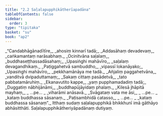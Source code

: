 ```yaml
---
title: "2.2 Saḷalapupphikātherīapadāna"
tableOfContents: false
sidebar:
  order: 3
type: "tipitaka"
basket: "su"
book: "ap2"
---
```



<DynamicBreadcrumb />

<Division number="22" book="ap2" bookNo="20" page="17">

<Paragraph number="180" type="verses" book="ap2">
_“Candabhāgānadītīre,_  
_ahosiṃ kinnarī tadā;_  
_Addasāhaṃ devadevaṃ,_  
_caṅkamantaṃ narāsabhaṃ._  

</Paragraph>

</Division>
<Division number="23" book="ap2" bookNo="20" page="17">

<Paragraph number="181" type="verses" book="ap2">
_Ocinitvāna saḷalaṃ,_  
_buddhaseṭṭhassadāsahaṃ;_  
_Upasiṅghi mahāvīro,_  
_saḷalaṃ devagandhikaṃ._  

</Paragraph>

</Division>
<Division number="24" book="ap2" bookNo="20" page="18">

<Paragraph number="182" type="verses" book="ap2">
_Paṭiggahetvā sambuddho,_  
_vipassī lokanāyako;_  
_Upasiṅghi mahāvīro,_  
_pekkhamānāya me tadā._  

</Paragraph>

</Division>
<Division number="25" book="ap2" bookNo="20" page="18">

<Paragraph number="183" type="verses" book="ap2">
_Añjaliṃ paggahetvāna,_  
_vanditvā dvipaduttamaṃ;_  
_Sakaṃ cittaṃ pasādetvā,_  
_tato pabbatamāruhiṃ._  

</Paragraph>

</Division>
<Division number="26" book="ap2" bookNo="20" page="18">

<Paragraph number="184" type="verses" book="ap2">
_Ekanavutito kappe,_  
_yaṃ pupphamadadiṃ tadā;_  
_Duggatiṃ nābhijānāmi,_  
_buddhapūjāyidaṃ phalaṃ._  

</Paragraph>

</Division>
<Division number="27" book="ap2" bookNo="20" page="18">

<Paragraph number="185" type="verses" book="ap2">
_Kilesā jhāpitā mayhaṃ,_  
_ …pe… _  
_viharāmi anāsavā._  

</Paragraph>

</Division>
<Division number="28" book="ap2" bookNo="20" page="18">

<Paragraph number="186" type="verses" book="ap2">
_Svāgataṃ vata me āsi,_  
_ …pe… _  
_kataṃ buddhassa sāsanaṃ._  

</Paragraph>

</Division>
<Division number="29" book="ap2" bookNo="20" page="18">

<Paragraph number="187" type="verses" book="ap2">
_Paṭisambhidā catasso,_  
_ …pe… _  
_kataṃ buddhassa sāsanaṃ”._  

</Paragraph>

<Paragraph number="188" book="ap2">
Itthaṃ sudaṃ saḷalapupphikā bhikkhunī imā gāthāyo abhāsitthāti.

</Paragraph>
</Division>

<Paragraph number="189" type="center" book="ap2">
Saḷalapupphikātheriyāpadānaṃ dutiyaṃ.
</Paragraph>